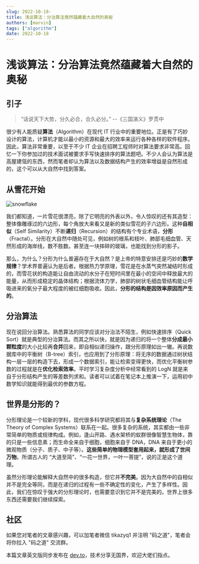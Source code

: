```yaml
---
slug: 2022-10-18-
title: 浅谈算法：分治算法竟然蕴藏着大自然的奥秘
authors: [marvin]
tags: ["algorithm"]
date: 2022-10-18
---
```



# 浅谈算法：分治算法竟然蕴藏着大自然的奥秘

## 引子

> “话说天下大势，分久必合，合久必分。” --《三国演义》罗贯中

很少有人能质疑**算法**（Algorithm）在现代 IT 行业中的重要地位。正是有了巧妙设计的算法，计算机才能以最小的资源和最大的效率来运行各种各样的软件程序。因此，算法非常重要，以至于不少 IT 企业在招聘工程师时对算法要求非常高。回忆一下你参加过的技术面试被要求手写快速排序的算法题吧。不少人会认为算法是高屋建瓴的东西，然而笔者却认为算法以及数据结构产生的效率增益是自然形成的，这个可以从大自然中找到答案。

## 从雪花开始

![snowflake](https://codao.crawlab.cn/images/2022-10-18-032607.jpg)

我们都知道，一片雪花很漂亮，除了它明亮的外表以外，令人惊叹的还有其造型：整体像雕琢过的六边形，每个角放大来看又是新的类似雪花的子六边形。这种**自相似**（Self Similarity）不断**递归**（Recursion）的结构有个专业术语，**分形**（Fractal）。分形在大自然中随处可见，例如树的根系和枝叶、肺部毛细血管、天然形成的海岸线，数不胜数。甚至连一块摔碎的玻璃，也能找到分形的影子。

那么，为什么？分形为什么普遍存在于大自然？是上帝的特意安排还是巧妙的**数学规律**？学术界普遍认为是后者。根据热力学原理，雪花是在水蒸气突然凝结时形成的，而雪花状的构造能让自由流动的水分子在短时间里在最小的空间中释放最大的能量，从而形成稳定的晶体结构；根据流体力学，肺部的树状毛细血管结构能让呼吸进来的氧分子最大程度的被红细胞吸收。因此，**分形的结构是因效率原因而产生的**。

## 分治算法

现在说回分治算法。熟悉算法的同学应该对分治法不陌生，例如快速排序（Quick Sort）就是典型的分治算法。而其之所以快，就是因为递归的将一个整体**分成最小颗粒度**的大小比较再**合并**回来，即自相似递归操作，跟分形原理如出一辙。再说数据库中的平衡树（B-tree）索引，也应用到了分形原理：将无序的数据通过树状结构一层一层的构造下去，形成一个数据索引，能让检索变得更快，而优化平衡树参数的过程就是在**优化检索效率**。平时学习复杂度分析中经常看到的 LogN 就是来自于分形结构产生的等差数列求和。读者可以试着在笔记本上推演一下，运用初中数学知识就能得到最优的参数方程。

## 世界是分形的？

分形理论是一个较新的学科，现代很多科学研究都将其与**复杂系统理论**（The Theory of Complex Systems）联系在一起。很多复杂的系统，其实都由一些非常简单的物质或规律构成。例如，逢山开路、遇水架桥的蚁群很像智慧生物体，靠的只是一些信息素；而生命全来自于细胞，细胞来自于 DNA，DNA 来自于更小的微观物质（分子、质子、中子等）。**这些简单的物理模型套用起来，就形成了世间万物**。所谓古人的 “大道至简”、“一花一世界，一叶一菩提”，说的正是这个道理。

虽然分形理论能解释大自然中的很多构造，但它并**不完美**。因为大自然中的自相似并不是完全等同，而是在递归的过程有一些不确定性的变化，产生了多样性。因此，我们在惊叹于强大的分形理论时，也需要意识到它并不是完美的。世界上很多东西还需要我们继续探索。

## 社区

如果您对笔者的文章感兴趣，可以加笔者微信 tikazyq1 并注明 "码之道"，笔者会将你拉入 "码之道" 交流群。

本篇文章英文版同步发布在 [dev.to](https://dev.to/tikazyq/talking-algorithm-the-hidden-secret-of-nature-in-the-divide-and-conquer-algorithm-2d0o)，技术分享无国界，欢迎大佬们指点。
